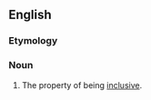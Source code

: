 ==English==

===Etymology===
{{root|en|ine-pro|*(s)kleh₂w-}}
{{suffix|en|inclusive|ness}}

===Noun===
{{en-noun|~}}

# The property of being [[inclusive]].
